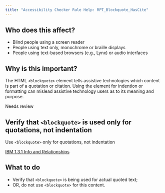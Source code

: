 ```yaml
---
title: "Accessibility Checker Rule Help: RPT_Blockquote_HasCite"
---
```


<div className="toolHelp">
<Row>
<Column colLg={5} colMd={3} colSm={4} className="toolLeft">

## Who does this affect?

 * Blind people using a screen reader
 * People using text only, monochrome or braille displays
 * People using text-based browsers (e.g., Lynx) or audio interfaces

## Why is this important?

The HTML `<blockquote>` element tells assistive technologies which content is part of a quotation or citation. Using the element for indention or formatting can mislead assistive technology users as to its meaning and purpose.

</Column>
<Column colLg={11} colMd={5} colSm={4} className="toolMain">

<div id="locLevel" className="level-violation">Needs review</div>

## Verify that `<blockquote>` is used only for quotations, not indentation
Use `<blockquote>` only for quotations, not indentation

[IBM 1.3.1 Info and Relationships](http://www.ibm.com/able/guidelines/ci162/info_and_relationships.html)

<div id="locSnippet"></div>

## What to do

 * Verify that `<blockquote>` is being used for actual quoted text;
 * OR, do not use `<blockquote>` for this content.

</Column>
</Row>
</div>

